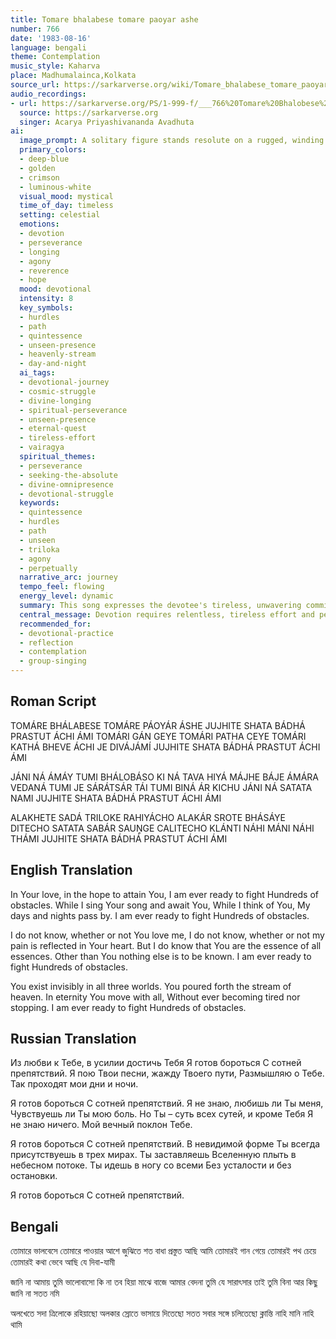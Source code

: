 ```yaml
---
title: Tomare bhalabese tomare paoyar ashe
number: 766
date: '1983-08-16'
language: bengali
theme: Contemplation
music_style: Kaharva
place: Madhumalainca,Kolkata
source_url: https://sarkarverse.org/wiki/Tomare_bhalabese_tomare_paoyar_ashe
audio_recordings:
- url: https://sarkarverse.org/PS/1-999-f/___766%20Tomare%20Bhalobese%20tomare%20paoyar%20-%20short%20version.mp3
  source: https://sarkarverse.org
  singer: Acarya Priyashivananda Avadhuta
ai:
  image_prompt: A solitary figure stands resolute on a rugged, winding path, symbolizing the 'hundred hurdles,' looking up towards a breathtaking celestial stream. The scene is dominated by deep blues and golds, illustrating the journey towards the unseen Quintessence (Sárátsár). Rays of luminous white light break through the cosmic flow, reflecting a hopeful yearning and the inner contemplation of the devotee, suggesting perpetual motion and spiritual perseverance against earthly difficulty.
  primary_colors:
  - deep-blue
  - golden
  - crimson
  - luminous-white
  visual_mood: mystical
  time_of_day: timeless
  setting: celestial
  emotions:
  - devotion
  - perseverance
  - longing
  - agony
  - reverence
  - hope
  mood: devotional
  intensity: 8
  key_symbols:
  - hurdles
  - path
  - quintessence
  - unseen-presence
  - heavenly-stream
  - day-and-night
  ai_tags:
  - devotional-journey
  - cosmic-struggle
  - divine-longing
  - spiritual-perseverance
  - unseen-presence
  - eternal-quest
  - tireless-effort
  - vairagya
  spiritual_themes:
  - perseverance
  - seeking-the-absolute
  - divine-omnipresence
  - devotional-struggle
  keywords:
  - quintessence
  - hurdles
  - path
  - unseen
  - triloka
  - agony
  - perpetually
  narrative_arc: journey
  tempo_feel: flowing
  energy_level: dynamic
  summary: This song expresses the devotee's tireless, unwavering commitment to the Divine Beloved, facing a hundred hurdles with readiness, driven by the realization that the Beloved is the Quintessence (Sárátsár) of existence. The devotee contemplates the Divine day and night and finds strength in the Beloved's unseen, eternal presence, vowing never to stop the spiritual march regardless of fatigue or personal agony.
  central_message: Devotion requires relentless, tireless effort and perseverance, grounded in the knowledge that the ultimate beloved is the pervasive, unseen essence of the entire creation.
  recommended_for:
  - devotional-practice
  - reflection
  - contemplation
  - group-singing
---
```


## Roman Script

TOMÁRE BHÁLABESE TOMÁRE PÁOYÁR ÁSHE
JUJHITE SHATA BÁDHÁ PRASTUT ÁCHI ÁMI
TOMÁRI GÁN GEYE TOMÁRI PATHA CEYE
TOMÁRI KATHÁ BHEVE
ÁCHI JE DIVÁJÁMÍ
JUJHITE SHATA BÁDHÁ
PRASTUT ÁCHI ÁMI

JÁNI NÁ ÁMÁY TUMI BHÁLOBÁSO KI NÁ
TAVA HIYÁ MÁJHE BÁJE ÁMÁRA VEDANÁ
TUMI JE SÁRÁTSÁR TÁI TUMI BINÁ
ÁR KICHU JÁNI NÁ SATATA NAMI
JUJHITE SHATA BÁDHÁ
PRASTUT ÁCHI ÁMI

ALAKHETE SADÁ TRILOKE RAHIYÁCHO
ALAKÁR SROTE BHÁSÁYE DITECHO
SATATA SABÁR SAUṊGE CALITECHO
KLÁNTI NÁHI MÁNI NÁHI THÁMI
JUJHITE SHATA BÁDHÁ
PRASTUT ÁCHI ÁMI

## English Translation

In Your love, in the hope to attain You,
I am ever ready to fight
Hundreds of obstacles.
While I sing Your song and await You,
While I think of You,
My days and nights pass by.
I am ever ready to fight
Hundreds of obstacles.

I do not know, whether or not You love me,
I do not know, whether or not my pain is reflected in Your heart.
But I do know that You are the essence of all essences.
Other than You nothing else is to be known.
I am ever ready to fight
Hundreds of obstacles.

You exist invisibly in all three worlds.
You poured forth the stream of heaven.
In eternity You move with all,
Without ever becoming tired nor stopping.
I am ever ready to fight
Hundreds of obstacles.

## Russian Translation

Из любви к Тебе, в усилии достичь Тебя
Я готов бороться
C сотней препятствий.
Я пою Твои песни, жажду Твоего пути,
Размышляю о Тебе.
Так проходят мои дни и ночи.

Я готов бороться
С сотней препятствий.
Я не знаю, любишь ли Ты меня,
Чувствуешь ли Ты мою боль.
Но Ты – суть всех сутей, и кроме Тебя
Я не знаю ничего. Мой вечный поклон Тебе.

Я готов бороться
С сотней препятствий.
В невидимой форме Ты всегда присутствуешь в трех мирах.
Ты заставляешь Вселенную плыть в небесном потоке.
Ты идешь в ногу со всеми
Без усталости и без остановки.

Я готов бороться
С сотней препятствий.

## Bengali

তোমারে ভালবেসে তোমারে পাওয়ার আশে
জুঝিতে শত বাধা প্রস্তুত আছি আমি
তোমারই গান গেয়ে তোমারই পথ চেয়ে
তোমারই কথা ভেবে আছি যে দিবা-যামী

জানি না আমায় তুমি ভালোবাসো কি না
তব হিয়া মাঝে বাজে আমার বেদনা
তুমি যে সারাৎসার তাই তুমি বিনা
আর কিছু জানি না সতত নমি

অলখেতে সদা ত্রিলোকে রহিয়াছো
অলকার স্রোতে ভাসায়ে দিতেছো
সতত সবার সঙ্গে চলিতেছো
ক্লান্তি নাহি মানি নাহি থামি

